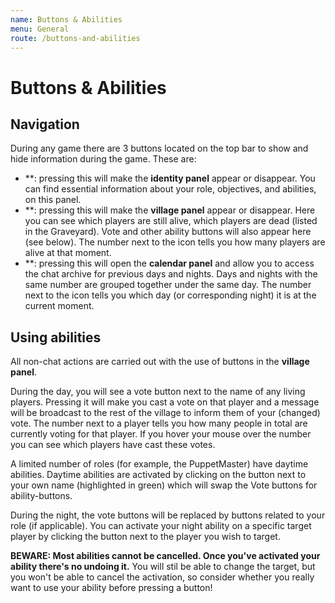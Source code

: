 ```yaml
---
name: Buttons & Abilities
menu: General
route: /buttons-and-abilities
---
```


# Buttons & Abilities

## Navigation

During any game there are 3 buttons located on the top bar to show and
hide information during the game. These are:

  - **: pressing this will make the **identity panel** appear or
    disappear. You can find essential information about your role,
    objectives, and abilities, on this panel.
  - **: pressing this will make the **village panel** appear or
    disappear. Here you can see which players are still alive, which
    players are dead (listed in the Graveyard). Vote and other ability
    buttons will also appear here (see below). The number next to the
    icon tells you how many players are alive at that moment.
  - **: pressing this will open the **calendar panel** and allow you to
    access the chat archive for previous days and nights. Days and
    nights with the same number are grouped together under the same day.
    The number next to the icon tells you which day (or corresponding
    night) it is at the current moment.

## Using abilities

All non-chat actions are carried out with the use of buttons in the
**village panel**.

During the day, you will see a vote button next to the name of any
living players. Pressing it will make you cast a vote on that player and
a message will be broadcast to the rest of the village to inform them of
your (changed) vote. The number next to a player tells you how many
people in total are currently voting for that player. If you hover your
mouse over the number you can see which players have cast these votes.

A limited number of roles (for example, the PuppetMaster) have daytime
abilities. Daytime abilities are activated by clicking on the button
next to your own name (highlighted in green) which will swap the Vote
buttons for ability-buttons.

During the night, the vote buttons will be replaced by buttons related
to your role (if applicable). You can activate your night ability on a
specific target player by clicking the button next to the player you
wish to target.

**BEWARE: Most abilities cannot be cancelled. Once you've activated your
ability there's no undoing it.** You will stil be able to change the
target, but you won't be able to cancel the activation, so consider
whether you really want to use your ability before pressing a button\!
